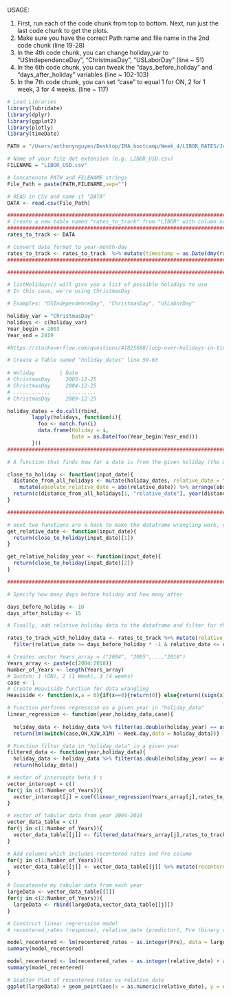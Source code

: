 USAGE: 

1) First, run each of the code chunk from top to bottom. Next, run just the last code chunk to get the plots.
2) Make sure you have the correct Path name and file name in the 2nd code chunk (line 19-28)
3) In the 4th code chunk, you can change holiday_var to "USIndependenceDay", "ChristmasDay", "USLaborDay" (line ~ 51)
4) In the 6th code chunk, you can tweak the "days_before_holiday" and "days_after_holiday" variables (line ~ 102-103)
5) In the 7th code chunk, you can set "case" to equal 1 for ON, 2 for 1 week, 3 for 4 weeks. (line ~ 117)
```r
# Load Libraries
library(lubridate)
library(dplyr)
library(ggplot2)
library(plotly)
library(timeDate)
```

```r
PATH = "/Users/anthonynguyen/Desktop/IMA_bootcamp/Week_4/LIBOR_RATES/July_17/"

# Name of your file dot extension (e.g. LIBOR_USD.csv)
FILENAME = "LIBOR_USD.csv"

# Concatenate PATH and FILENAME strings
File_Path = paste(PATH,FILENAME,sep="")

# READ in CSV and name it "DATA"
DATA <- read.csv(File_Path)
```

```r
##############################################################################
# Create a new table named "rates_to_track" from "LIBOR" with column name "time stamp" containing entries with format Year-Month-Day 
##############################################################################
rates_to_track <- DATA

# Convert date format to year-month-day
rates_to_track <- rates_to_track  %>% mutate(timestamp = as.Date(dmy(rates_to_track$Date)))  
##############################################################################

```

```r
##############################################################################

# listHolidays() will give you a list of possible holidays to use
# In this case, we're using ChristmasDay

# Examples: "USIndependenceDay", "ChristmasDay", "USLaborDay"

holiday_var = "ChristmasDay"
holidays <- c(holiday_var)  
Year_begin = 2003
Year_end = 2019

#https://stackoverflow.com/questions/41825688/loop-over-holidays-in-timedate-package

# Create a Table named "holiday_dates" line 59-63
  
# Holiday        | Date 
# ChristmasDay     2003-12-25
# ChristmasDay     2004-12-25
# ............     ..........
# ChristmasDay     2009-12-25 

holiday_dates = do.call(rbind,
        lapply(holidays, function(i){
          foo <- match.fun(i)  
          data.frame(Holiday = i,
                     Date = as.Date(foo(Year_begin:Year_end)))
        }))
#############################################################################
```

```r
# A function that finds how far a date is from the given holiday (the minimum distance). returns a column of this distance and the year of the holiday

close_to_holiday <- function(input_date){
  distance_from_all_holidays <- mutate(holiday_dates, relative_date = floor(as.period(interval(Date, input_date) ) %/% days(1) ) )%>%
    mutate(absolute_relative_date = abs(relative_date)) %>% arrange(absolute_relative_date)
  return(c(distance_from_all_holidays[1, "relative_date"], year(distance_from_all_holidays[1, "Date"])))
}

#############################################################################
```

```r

# next two functions are a hack to make the dataframe wrangling work, can be made better 
get_relative_date <- function(input_date){
  return(close_to_holiday(input_date)[1])
}

get_relative_holiday_year <- function(input_date){
  return(close_to_holiday(input_date)[2])
}

#############################################################################

# Specify how many days before holiday and how many after

days_before_holiday <- 10
days_after_holiday <- 15

# Finally, add relative holiday data to the dataframe and filter for the days you need 

rates_to_track_with_holiday_data <- rates_to_track %>% mutate(relative_date = lapply(timestamp, get_relative_date) ) %>% mutate(holiday_year = lapply(timestamp, get_relative_holiday_year)) %>%
  filter(relative_date >= days_before_holiday * -1 & relative_date <= days_after_holiday)

```

```r
# Creates vector Years_array = ("2004", "2005",...,"2018")
Years_array <- paste(c(2004:2018))
Number_of_Years <- length(Years_array)
# Switch: 1 (ON), 2 (1 Week), 3 (4 weeks)
case <- 1
# Create Heaviside function for data wrangling
Heaviside <- function(x,a = 0){if(x==0){return(0)} else{return((sign(x)+1)/2)}}

# Function performs regression on a given year in "holiday_data"
linear_regression <- function(year,holiday_data,case){
  
  holiday_data <- holiday_data %>% filter(as.double(holiday_year) == as.double(year))
  return(lm(switch(case,ON,X1W,X1M) ~ Week.day,data = holiday_data))}

# Function filter data in "holiday_data" in a given year
filtered_data <- function(year,holiday_data){
  holiday_data <- holiday_data %>% filter(as.double(holiday_year) == as.double(year))
  return(holiday_data)}

# Vector of intercepts beta_0's
vector_intercept = c()
for(j in c(1:Number_of_Years)){
  vector_intercept[j] = coef(linear_regression(Years_array[j],rates_to_track_with_holiday_data,case))[1]
}

# Vector of tabular data from year 2004-2019
vector_data_table = c()
for(j in c(1:Number_of_Years)){
  vector_data_table[[j]] <- filtered_data(Years_array[j],rates_to_track_with_holiday_data)
}

# Add columns which includes recentered rates and Pre column
for(j in c(1:Number_of_Years)){
  vector_data_table[[j]] <- vector_data_table[[j]] %>% mutate(recentered_rates = switch(case,ON,X1W,X1M) - vector_intercept[j]) %>% mutate(Pre = lapply(vector_data_table[[j]]$relative_date,Heaviside))
}

# Concatenate my tabular data from each year
largeData <- vector_data_table[[1]]
for(j in c(2:Number_of_Years)){
  largeData <- rbind(largeData,vector_data_table[[j]])
}

# Construct linear regrerssion model 
# recentered_rates (response), relative_date (predictor), Pre (binary categorical predictor)

model_recentered <- lm(recentered_rates ~ as.integer(Pre), data = largeData)
summary(model_recentered)

model_recentered <- lm(recentered_rates ~ as.integer(relative_date) + as.integer(Pre), data = largeData)
summary(model_recentered)

# Scatter Plot of recentered_rates vs relative_date
ggplot(largeData) + geom_point(aes(x = as.numeric(relative_date), y = recentered_rates, color = holiday_year))

```